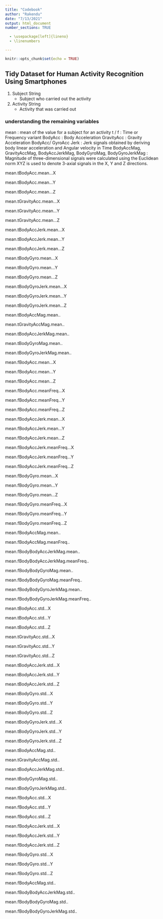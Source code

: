 ```yaml
---
title: "Codebook"
author: "Rakendu"
date: "7/13/2021"
output: html_document
number_sections: TRUE

  - \usepackage[left]{lineno}
  - \linenumbers

---
```


```r
knitr::opts_chunk$set(echo = TRUE)
```

## Tidy Dataset for Human Activity Recognition Using Smartphones

1. Subject
    String
    - Subject who carried out the activity

2. Activity
    String
    - Activity that was carried out

### understanding the remaining variables
 mean : mean of the value for a subject for an activity
 t / f : Time or Frequency variant
  BodyAcc : Body Acceleration
  GravityAcc : Gravity Acceleration
  BodyAcc/ GyroAcc Jerk : Jerk signals obtained by deriving body linear acceleration and Angular velocity in Time
  BodyAccMag, GravityAccMag, BodyAccJerkMag, BodyGyroMag, BodyGyroJerkMag : Magnitude of three-dimensional signals were calculated using the Euclidean norm
  XYZ is used to denote 3-axial signals in the X, Y and Z directions.

  
  
mean.tBodyAcc.mean...X

mean.tBodyAcc.mean...Y

mean.tBodyAcc.mean...Z

mean.tGravityAcc.mean...X

mean.tGravityAcc.mean...Y

mean.tGravityAcc.mean...Z

mean.tBodyAccJerk.mean...X

mean.tBodyAccJerk.mean...Y

mean.tBodyAccJerk.mean...Z

mean.tBodyGyro.mean...X

mean.tBodyGyro.mean...Y

mean.tBodyGyro.mean...Z

mean.tBodyGyroJerk.mean...X

mean.tBodyGyroJerk.mean...Y

mean.tBodyGyroJerk.mean...Z

mean.tBodyAccMag.mean..

mean.tGravityAccMag.mean..

mean.tBodyAccJerkMag.mean..

mean.tBodyGyroMag.mean..

mean.tBodyGyroJerkMag.mean..

mean.fBodyAcc.mean...X

mean.fBodyAcc.mean...Y

mean.fBodyAcc.mean...Z

mean.fBodyAcc.meanFreq...X

mean.fBodyAcc.meanFreq...Y

mean.fBodyAcc.meanFreq...Z

mean.fBodyAccJerk.mean...X

mean.fBodyAccJerk.mean...Y

mean.fBodyAccJerk.mean...Z

mean.fBodyAccJerk.meanFreq...X

mean.fBodyAccJerk.meanFreq...Y

mean.fBodyAccJerk.meanFreq...Z

mean.fBodyGyro.mean...X

mean.fBodyGyro.mean...Y

mean.fBodyGyro.mean...Z

mean.fBodyGyro.meanFreq...X

mean.fBodyGyro.meanFreq...Y

mean.fBodyGyro.meanFreq...Z

mean.fBodyAccMag.mean..

mean.fBodyAccMag.meanFreq..

mean.fBodyBodyAccJerkMag.mean..

mean.fBodyBodyAccJerkMag.meanFreq..

mean.fBodyBodyGyroMag.mean..

mean.fBodyBodyGyroMag.meanFreq..

mean.fBodyBodyGyroJerkMag.mean..

mean.fBodyBodyGyroJerkMag.meanFreq..

mean.tBodyAcc.std...X

mean.tBodyAcc.std...Y

mean.tBodyAcc.std...Z

mean.tGravityAcc.std...X

mean.tGravityAcc.std...Y

mean.tGravityAcc.std...Z

mean.tBodyAccJerk.std...X

mean.tBodyAccJerk.std...Y

mean.tBodyAccJerk.std...Z

mean.tBodyGyro.std...X

mean.tBodyGyro.std...Y

mean.tBodyGyro.std...Z

mean.tBodyGyroJerk.std...X

mean.tBodyGyroJerk.std...Y

mean.tBodyGyroJerk.std...Z

mean.tBodyAccMag.std..

mean.tGravityAccMag.std..

mean.tBodyAccJerkMag.std..

mean.tBodyGyroMag.std..

mean.tBodyGyroJerkMag.std..

mean.fBodyAcc.std...X

mean.fBodyAcc.std...Y

mean.fBodyAcc.std...Z

mean.fBodyAccJerk.std...X

mean.fBodyAccJerk.std...Y

mean.fBodyAccJerk.std...Z

mean.fBodyGyro.std...X

mean.fBodyGyro.std...Y

mean.fBodyGyro.std...Z

mean.fBodyAccMag.std..

mean.fBodyBodyAccJerkMag.std..

mean.fBodyBodyGyroMag.std..

mean.fBodyBodyGyroJerkMag.std..
